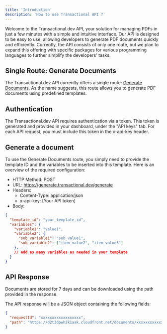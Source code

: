 ```yaml
---
title: 'Introduction'
description: 'How to use Transactional API ?'
---
```


Welcome to the Transactional.dev API, your solution for managing PDFs in just a few minutes with a simple and intuitive interface.
Our API is designed to be easy to use, allowing developers to generate PDF documents quickly and efficiently.
Currently, the API consists of only one route,
but we plan to expand this offering with specific packages for various programming languages to further simplify the developers' tasks.

## Single Route: Generate Documents

The Transactional.dev API currently offers a single route: [Generate Documents](api-reference/endpoint/generate).
As the name suggests, this route allows you to generate PDF documents using predefined templates.

## Authentication
The Transactional.dev API requires authentication via a token.
This token is generated and provided in your dashboard, under the "API keys" tab.
For each API request, you must include this token in the x-api-key header.



## Generate a document
To use the Generate Documents route, you simply need to provide the template ID and the variables to be inserted into this template.
Here is an overview of the required configuration:

- HTTP Method: POST
- URL: https://generate.transactional.dev/generate
- Headers:
    - Content-Type: application/json
    - x-api-key: [Your API token]
- Body:

``` json
{
  "template_id": "your_template_id",
  "variables": {
    "variable1": "value1",
    "variable2": {
      "sub_variable1": "sub_value1",
      "sub_variable2": ["item_value2", "item_value3"]
    },
    // Add as many variables as needed in your template
  }
}
```

## API Response

<Note>
    Documents are stored for 7 days and can be downloaded using the path provided in the response.
</Note>

The API response will be a JSON object containing the following fields:
``` json
{
  "requestId": "xxxxxxxxxxxxxxxxxx",
  "path": "https://d2t3dpwh2k1aak.cloudfront.net/documents/xxxxxxxxxxxxxxxxxx/xxxxxxxxxxxxxxxxxx-xxxxxxxxxxxxxxxxxx.pdf"
}
```



